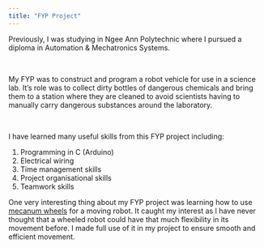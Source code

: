 ---
title: "FYP Project"
---

Previously, I was studying in Ngee Ann Polytechnic where I pursued a diploma in Automation & Mechatronics Systems.

\

My FYP was to construct and program a robot vehicle for use in a science lab. It's role was to collect dirty bottles of dangerous chemicals and bring them to a station where they are cleaned to avoid scientists having to manually carry dangerous substances around the laboratory.

\

I have learned many useful skills from this FYP project including:

1. Programming in C (Arduino)
2. Electrical wiring
3. Time management skills
4. Project organisational skills
5. Teamwork skills

One very interesting thing about my FYP project was learning how to use [mecanum wheels](https://seamonsters-2605.github.io/archive/mecanum/){target="_blank"} for a moving robot. It caught my interest as I have never thought that a wheeled robot could have that much flexibility in its movement before. I made full use of it in my project to ensure smooth and efficient movement.
